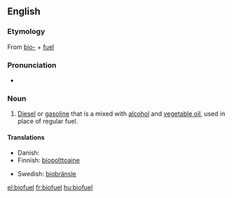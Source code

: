 {{rfc|Definition}}
==English==
{{wikipedia}}
===Etymology===
From [[bio-]] + [[fuel]]

===Pronunciation===
* {{a|UK}} {{IPA|/ˈbaɪ.əʊˌfjʊ(.ə)l/}} {{SAMPA|/baI.@U%fjU(.@)l/}}

===Noun===
{{en-noun}}

#[[diesel|Diesel]] or [[gasoline]] that is a mixed with [[alcohol]] and [[vegetable oil]], used in place of regular fuel.


====Translations====

{{trans-top|Diesel or gasoline mixed with alcohol and vegetable oil}}
*Danish: {{t+|da|biobrændsel}}
*Finnish: [[biopolttoaine]]
{{trans-mid}}
*Swedish: [[biobränsle]]
{{trans-bottom}}

[[el:biofuel]]
[[fr:biofuel]]
[[hu:biofuel]]